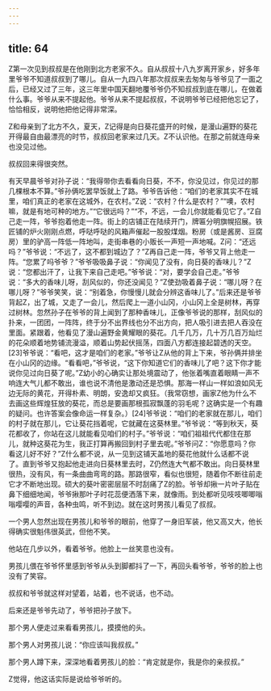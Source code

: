 ```yaml
---
---
---
```

title: 64
---



Z第一次见到叔叔是在他刚到北方老家不久。自从叔叔十八九岁离开家乡，好多年里爷爷不知道叔叔到了哪儿。自从一九四八年那次叔叔来去匆匆与爷爷见了一面之后，已经又过了三年，这三年里中国天翻地覆爷爷仍不知叔叔到底在哪儿，在做着什么事。爷爷从来不提起他。爷爷从来不提起叔叔，不说明爷爷已经把他忘记了，恰恰相反，说明他把他记得非常深。

Z和母亲到了北方不久，夏天，Z记得是向日葵花盛开的时候，是漫山遍野的葵花开得最自由最漂亮的时节，叔叔回老家来过几天。Z不认识他。在那之前就连母亲也没见过他。

叔叔回来得很突然。

有天早晨爷爷对孙子说：“我得带你去看看向日葵，不不，你没见过，你见过的那几棵根本不算。”爷孙俩吃罢早饭就上了路。爷爷告诉他：“咱们的老家其实不在城里，咱们真正的老家在这城外，在农村。”Z说：“农村？什么是农村？”“噢，农村嘛，就是有地可种的地方。”“它很远吗？”“不，不远，一会儿你就能看见它了。”Z自己走一阵，爷爷抱着他走一阵。街上的店铺正在陆续开门，牌匾分明旗幌招展。铁匠铺的炉火刚刚点燃，呼哒呼哒的风箱声催起一股股煤烟。粉房（或是酱房、豆腐房）里的驴高一阵低一阵地叫，走街串巷的小贩长一声短一声地喊。Z问：“还远吗？”爷爷说：“不远了，这不都到城边了？”Z再自己走一阵，爷爷又背上他走一阵。“您累了吗爷爷？”爷爷吸吸鼻子说：“你闻见了没有，向日葵的香味儿？”Z说：“您都出汗了，让我下来自己走吧。”爷爷说：“对，要学会自己走。”爷爷说：“多大的香味儿呀，刮风似的，你还没闻见？”Z使劲吸着鼻子说：“哪儿呀？在哪儿呀？”爷爷笑笑，说：“别着急，你慢慢儿就会分辨这香味儿了。”后来还是爷爷背起Z，出了城，又走了一会儿，然后爬上一道小山冈，小山冈上全是树林，再穿过树林。忽然孙子在爷爷的背上闻到了那种香味儿，正像爷爷说的那样，刮风似的扑来，一团团，一阵阵，终于分不出界线也分不出方向，把人吸引进去把人吞没在里面。紧跟着，他看见了漫山遍野金黄耀眼的葵花。几千几万，几十万几百万灿烂的花朵顺着地势铺流漫溢，顺着山势起伏摇荡，四面八方都连接起碧透的天空。[23]爷爷说：“看吧，这才是咱们的老家。”爷爷让Z从他的背上下来，爷孙俩并排坐在小山冈的边缘。“看看吧，”爷爷说，“这下你知道它们的香味儿了吧？这下你才能说你见过向日葵了呢。”Z幼小的心确实让那处境震动了，他张着嘴直着眼睛一声不响连大气儿都不敢出，谁也说不清他是激动还是恐惧。那海一样山一样如浪如风无边无际的黄花，开得朴素、明朗，安逸却又疯狂。（我常窃想，画家Z他为什么不去画这些辉煌狂放的葵花，而总是要画那根孤寂飘蓬的羽毛呢？这确实是一个有趣的疑问。也许答案会像命运一样复杂。）[24]爷爷说：“咱们的老家就在那儿，咱们的村子就在那儿，它让葵花挡着呢，它就藏在这葵林里。”爷爷说：“等到秋天，葵花都收了，你站在这儿就能看见咱们的村子。”爷爷说：“咱们祖祖代代都住在那儿，就种这葵花为生，我正打算再搬回到村子里去呢。”爷爷问Z：“你愿意吗？你看这儿好不好？”Z什么都不说，从一见到这铺天盖地的葵花他就什么话都不说了。直到爷爷又抱起他走进向日葵林里去时，Z仍然连大气都不敢出。向日葵林里很热，没有风，有一条曲曲弯弯的路。那路很窄，看似也很短，随着你不断往前走它才不断地出现。硕大的葵叶密密层层不时刮痛了Z的脸。爷爷却揪一片叶子贴在鼻下细细地闻，爷爷揪那叶子时花蕊便洒落下来，就像雨。到处都听见吱吱唧唧嗡嗡嘤嘤的声音，各种虫鸣，听不到边。就在这时男孩儿看见了叔叔。

一个男人忽然出现在男孩儿和爷爷的眼前，他穿了一身旧军装，他又高又大，他长得确实很魁伟很英武，但他不笑。

他站在几步以外，看着爷爷。他脸上一丝笑意也没有。

男孩儿偎在爷爷怀里感到爷爷从头到脚都抖了一下，再回头看爷爷，爷爷的脸上也没有了笑容。

叔叔和爷爷就这样对望着，站着，也不说话，也不动。

后来还是爷爷先动了，爷爷把孙子放下。

那个男人便走过来看看男孩儿，摸摸他的头。

那个男人对男孩儿说：“你应该叫我叔叔。”

那个男人蹲下来，深深地看着男孩儿的脸：“肯定就是你，我是你的亲叔叔。”

Z觉得，他这话实际是说给爷爷听的。